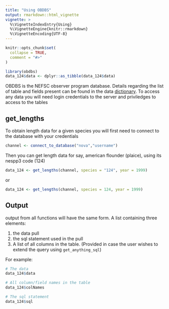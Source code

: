 ```yaml
---
title: "Using OBDBS"
output: rmarkdown::html_vignette
vignette: >
  %\VignetteIndexEntry{Using}
  %\VignetteEngine{knitr::rmarkdown}
  %\VignetteEncoding{UTF-8}
---
```


```r
knitr::opts_chunk$set(
  collapse = TRUE,
  comment = "#>"
)
```

```r
library(obdbs)
data_124$data <- dplyr::as_tibble(data_124$data)
```

OBDBS is the NEFSC observer program database. Details regarding the list of table and fields present can be found in the data [dictionary](http://nova.nefsc.noaa.gov/datadict/). To access any data you will need login credentials to the server and priviledges to access to the tables

## get_lengths

To obtain length data for a given species you will first need to connect to the database with your credentials
```r
channel <- connect_to_database("nova","username")
```

Then you can get length data for say, american flounder (plaice), using its nespp3 code (124)
```r
data_124 <- get_lengths(channel, species = "124", year = 1999)
```

or 

```r
data_124 <- get_lengths(channel, species = 124, year = 1999)
```

## Output

output from all functions will have the same form. A list containing three elements:

1. the data pull
2. the sql statement used in the pull
3. A list of all columns in the table. (Provided in case the user wishes to extend the query using `get_anything_sql`)

For example:

```r
# The data
data_124$data

# All column/field names in the table
data_124$colNames

# The sql statement
data_124$sql

```

